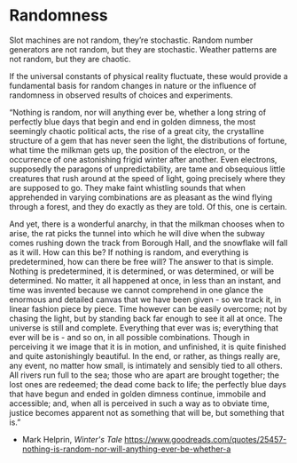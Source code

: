 # Randomness

Slot machines are not random, they’re stochastic.
Random number generators are not random, but they are stochastic.
Weather patterns are not random, but they are chaotic.


If the universal constants of physical reality fluctuate, these would provide a fundamental basis for random changes in nature or the influence of randomness in observed results of choices and experiments.

“Nothing is random, nor will anything ever be, whether a long string of perfectly blue days that begin and end in golden dimness, the most seemingly chaotic political acts, the rise of a great city, the crystalline structure of a gem that has never seen the light, the distributions of fortune, what time the milkman gets up, the position of the electron, or the occurrence of one astonishing frigid winter after another. Even electrons, supposedly the paragons of unpredictability, are tame and obsequious little creatures that rush around at the speed of light, going precisely where they are supposed to go. They make faint whistling sounds that when apprehended in varying combinations are as pleasant as the wind flying through a forest, and they do exactly as they are told. Of this, one is certain.

And yet, there is a wonderful anarchy, in that the milkman chooses when to arise, the rat picks the tunnel into which he will dive when the subway comes rushing down the track from Borough Hall, and the snowflake will fall as it will. How can this be? If nothing is random, and everything is predetermined, how can there be free will? The answer to that is simple. Nothing is predetermined, it is determined, or was determined, or will be determined. No matter, it all happened at once, in less than an instant, and time was invented because we cannot comprehend in one glance the enormous and detailed canvas that we have been given - so we track it, in linear fashion piece by piece. Time however can be easily overcome; not by chasing the light, but by standing back far enough to see it all at once. The universe is still and complete. Everything that ever was is; everything that ever will be is - and so on, in all possible combinations. Though in perceiving it we image that it is in motion, and unfinished, it is quite finished and quite astonishingly beautiful. In the end, or rather, as things really are, any event, no matter how small, is intimately and sensibly tied to all others. All rivers run full to the sea; those who are apart are brought together; the lost ones are redeemed; the dead come back to life; the perfectly blue days that have begun and ended in golden dimness continue, immobile and accessible; and, when all is perceived in such a way as to obviate time, justice becomes apparent not as something that will be, but something that is.”
- Mark Helprin, *Winter's Tale*
https://www.goodreads.com/quotes/25457-nothing-is-random-nor-will-anything-ever-be-whether-a